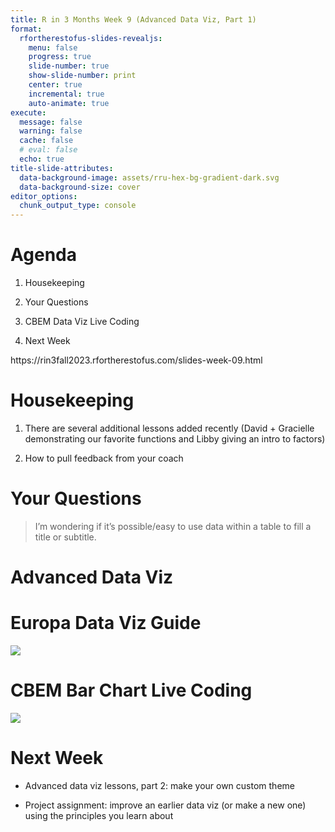 ```yaml
---
title: R in 3 Months Week 9 (Advanced Data Viz, Part 1)
format:
  rfortherestofus-slides-revealjs:
    menu: false
    progress: true
    slide-number: true
    show-slide-number: print
    center: true
    incremental: true
    auto-animate: true
execute: 
  message: false
  warning: false
  cache: false
  # eval: false
  echo: true
title-slide-attributes:
  data-background-image: assets/rru-hex-bg-gradient-dark.svg
  data-background-size: cover
editor_options: 
  chunk_output_type: console
---
```


# Agenda

1. Housekeeping

1. Your Questions

1. CBEM Data Viz Live Coding

1. Next Week

::: {.notes}
https://rin3fall2023.rfortherestofus.com/slides-week-09.html
:::

# Housekeeping

1. There are several additional lessons added recently (David + Gracielle demonstrating our favorite functions and Libby giving an intro to factors)

1. How to pull feedback from your coach

# Your Questions

> I'm wondering if it's possible/easy to use data within a table to fill a title or subtitle.

# Advanced Data Viz {.inverse}

# Europa Data Viz Guide

[![](assets/europa-data-viz.png)](https://data.europa.eu/apps/data-visualisation-guide/)

# CBEM Bar Chart Live Coding

[![](assets/cbem-example.jpeg)](https://judishouse.org/research-tools/cbem/cbem-race-ethnicity/cbem-race-ethnicity-reports/)

# Next Week

- Advanced data viz lessons, part 2: make your own custom theme

- Project assignment: improve an earlier data viz (or make a new one) using the principles you learn about
